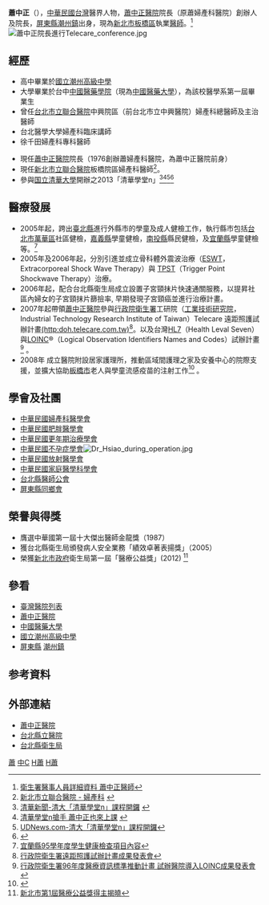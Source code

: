 '''蕭中正'''（{{bd|1938年|3月13日|catIdx=H蕭}}），[[中華民國|中華民國]][[台灣|台灣]]醫界人物，[[蕭中正醫院|蕭中正醫院]]院長（原蕭婦產科醫院）創辦人及院長，[[屏東縣|屏東縣]][[潮州鎮|潮州鎮]]出身，現為[[新北市|新北市]][[板橋區_(台灣)|板橋區]]執業[[醫師|醫師]]。<ref>[http://gis.doh.gov.tw/doh/person/DataShow.asp?opt=undefined&HPID=841%25AC0%25AC1%25AC8%25AC3%25AC8%25AC4%25AC2%25AC5%25AC%20%25AC&mode=a 衛生署醫事人員詳細資料 蕭中正醫師]{{dead link|date=2018年4月 |bot=InternetArchiveBot |fix-attempted=yes }}</ref>
[[File:蕭中正院長進行Telecare_conference.jpg|thumb]]
==經歷==
* 高中畢業於[[國立潮州高級中學|國立潮州高級中學]]
* 大學畢業於台中[[中國醫藥學院|中國醫藥學院]]（現為[[中國醫藥大學|中國醫藥大學]]），為該校醫學系第一屆畢業生
* 曾任[[台北市立聯合醫院|台北市立聯合醫院]]中興院區（前台北市立中興醫院）婦產科總醫師及主治醫師
* 台北醫學大學婦產科臨床講師
* 徐千田婦產科專科醫師

* 現任[[蕭中正醫院|蕭中正醫院]]院長（1976創辦蕭婦產科醫院，為蕭中正醫院前身）
* 現任[[新北市立聯合醫院|新北市立聯合醫院]]板橋院區婦產科醫師<ref>[http://www.ntch.ntpc.gov.tw/_file/1395/SG/28957/FG0000001395000002_1_2.html 新北市立聯合醫院 - 婦產科] {{webarchive|url=https://web.archive.org/web/20110227215846/http://www.ntch.ntpc.gov.tw/_file/1395/SG/28957/FG0000001395000002_1_2.html |date=2011-02-27 }}</ref>。
* 參與[[国立清華大學|国立清華大學]]開辦之2013「清華學堂n」<ref>[http://www.nthu.edu.tw/allnews/news_content.php?ID=7102 清華新聞-清大「清華學堂n」課程開鑼] {{webarchive|url=https://web.archive.org/web/20130809141108/http://www.nthu.edu.tw/allnews/news_content.php?ID=7102 |date=2013-08-09 }}</ref><ref>[http://www.nthu.edu.tw/allnews/news_content.php?ID=7101 清華學堂n搶手 蕭中正也來上課 ] {{webarchive|url=https://web.archive.org/web/20130810005944/http://www.nthu.edu.tw/allnews/news_content.php?ID=7101 |date=2013-08-10 }}</ref><ref>[http://udn.com/NEWS/BREAKINGNEWS/BREAKINGNEWS3/8058151.shtml UDNews.com-清大「清華學堂n」課程開鑼]</ref><ref>{{Cite web |url=http://n.yam.com/taiwanhot/place/20130728/20130728643740.html |title=Yam News-清華學堂業師傳承產業智慧 打造專業終身學習平台 |accessdate=2013-08-17 |archive-date=2013-07-31 |archive-url=https://web.archive.org/web/20130731002959/http://n.yam.com/taiwanhot/place/20130728/20130728643740.html |dead-url=no }}</ref>


==醫療發展==
*  2005年起，跨出[[新北市|臺北縣]]進行外縣市的學童及成人健檢工作，執行縣市包括[[台北市|台北市]][[萬華區|萬華區]]社區健檢，[[嘉義縣|嘉義縣]]學童健檢，[[南投縣|南投縣]]縣民健檢，及[[宜蘭縣|宜蘭縣]]學童健檢等。<ref>[http://www.dses.ilc.edu.tw/scweb/files/%E5%AE%9C%E8%98%AD%E7%B8%A395%E5%AD%B8%E5%B9%B4%E5%BA%A6%E5%AD%B8%E7%94%9F%E5%81%A5%E5%BA%B7%E6%AA%A2%E6%9F%A5%E9%A0%85%E7%9B%AE%E5%8F%8A%E5%AE%B6%E9%95%B7%E9%80%9A%E7%9F%A5%E6%9B%B8.doc 宜蘭縣95學年度學生健康檢查項目內容]{{dead link|date=2018年4月 |bot=InternetArchiveBot |fix-attempted=yes }}</ref>
* 2005年及2006年起，分別引進並成立骨科體外震波治療（[[ESWT|ESWT]]，Extracorporeal Shock Wave Therapy）與 [[TPST|TPST]]（Trigger Point Shockwave Therapy）治療。
*  2006年起，配合台北縣衛生局成立設置子宮頸抹片快速通關服務，以提昇社區內婦女的子宮頸抹片篩撿率, 早期發現子宮頸癌並進行治療計畫。
*  2007年起帶領[[蕭中正醫院|蕭中正醫院]]參與[[行政院衛生署|行政院衛生署]]工研院（[[工業技術研究院|工業技術研究院]]，Industrial Technology Research Institute of Taiwan）Telecare 遠距照護試辦計畫[https://web.archive.org/web/20140829180038/http://doh.telecare.com.tw/ (http:doh.telecare.com.tw)]<ref>[http://doh.telecare.com.tw/ActivityContent.aspx?SequenceNumber=21 行政院衛生署遠距照護試辦計畫成果發表會]{{dead link|date=2018年4月 |bot=InternetArchiveBot |fix-attempted=yes }}</ref>。以及台灣[[HL7|HL7]]（Health Leval Seven）與[[LOINC|LOINC]]®（Logical Observation Identifiers Names and Codes）試辦計畫<ref>[http://bisp.tmu.edu.tw/mist2007/LOINC.htm 行政院衛生署96年度醫療資訊標準推動計畫 試辦醫院導入LOINC成果發表會] {{webarchive|url=https://web.archive.org/web/20090513033221/http://bisp.tmu.edu.tw/mist2007/LOINC.htm |date=2009-05-13 }}</ref> 。
* 2008年 成立醫院附設居家護理所，推動區域間護理之家及安養中心的院際支援，並擴大協助[[板橋區_(新北市)|板橋市]]老人與學童流感疫苗的注射工作<ref>{{Cite web |url=http://www.hsiaohospital.org/index.php?option=com_content&task=view&id=165&Itemid=57 |title=台北縣政府衛生局所屬板橋市衛生所「97年度老人流感疫苗暨肺炎鏈球菌疫苗接種計畫」 |accessdate=2008-12-05 |archive-date=2008-10-04 |archive-url=https://web.archive.org/web/20081004142230/http://www.hsiaohospital.org/index.php?option=com_content&task=view&id=165&Itemid=57 |dead-url=no }}</ref> 。

==學會及社團==
*[[中華民國婦產科醫學會|中華民國婦產科醫學會]]
*[[中華民國肥胖醫學會|中華民國肥胖醫學會]]
*[[中華民國更年期治療學會|中華民國更年期治療學會]]
*[[中華民國不孕症學會|中華民國不孕症學會]][[File:Dr_Hsiao_during_operation.jpg|left]]
*[[中華民國放射醫學會|中華民國放射醫學會]]
*[[中華民國家庭醫學科學會|中華民國家庭醫學科學會]]
*[[台北縣醫師公會|台北縣醫師公會]]
*[[屏東縣同鄉會|屏東縣同鄉會]]

==榮譽與得獎==
*膺選中華國第一屆十大傑出醫師金龍獎（1987）
*獲台北縣衛生局頒發病人安全業務「績效卓著表揚獎」（2005）
*榮獲[[新北市政府|新北市政府]]衛生局第一屆「醫療公益獎」(2012) <ref>[http://www.health.ntpc.gov.tw/web/News?command=showDetail&postId=262714&FP=1068 新北市第1屆醫療公益獎得主揭曉]{{dead link|date=2018年4月 |bot=InternetArchiveBot |fix-attempted=yes }}</ref>

==參看==
*[[臺灣醫院列表|臺灣醫院列表]]
*[[蕭中正醫院|蕭中正醫院]]
*[[中國醫藥大學|中國醫藥大學]]
*[[國立潮州高級中學|國立潮州高級中學]]
*[[屏東縣|屏東縣]] [[潮州鎮|潮州鎮]]

==参考資料==
<div class="references-small">
<references />
</div>

{{portal|臺灣}}

==外部連結==
*[http://www.hsiaohospital.org 蕭中正醫院] {{Wayback|url=http://www.hsiaohospital.org/ |date=20081203145725 }}
*[https://web.archive.org/web/20160304121046/http://www.tpch.tpc.gov.tw/ 台北縣立醫院]
*[http://www.tpshb.tpc.gov.tw 台北縣衛生局] {{Wayback|url=http://www.tpshb.tpc.gov.tw/ |date=20120423010532 }}

{{Commons|Doctor}}

[[Category:中國醫藥大學校友|蕭]]
[[Category:蕭姓|中C]]
[[Category:臺灣婦產科醫師|H蕭]]
[[Category:屏東縣人|H蕭]]